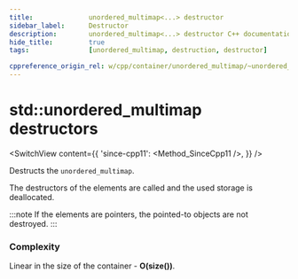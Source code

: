 ```yaml
---
title:				unordered_multimap<...> destructor
sidebar_label:		Destructor
description:		unordered_multimap<...> destructor C++ documentation
hide_title:			true
tags:				[unordered_multimap, destruction, destructor]

cppreference_origin_rel: w/cpp/container/unordered_multimap/~unordered_multimap
---
```



<!-- destructors -->

# std::unordered_multimap destructors

<SwitchView content={{
	'since-cpp11': <Method_SinceCpp11 />,
}} />

Destructs the `unordered_multimap`.

The destructors of the elements are called and the used storage is deallocated. 

:::note
If the elements are pointers, the pointed-to objects are not destroyed.
:::

### Complexity

Linear in the size of the container - **O(size())**.
